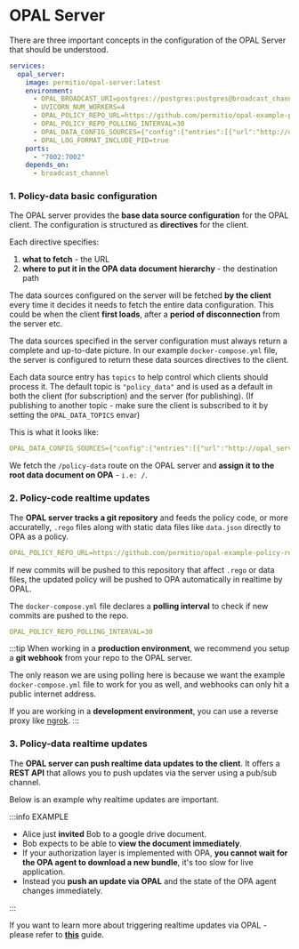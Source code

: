 # OPAL Server

There are three important concepts in the configuration of the OPAL Server that should be understood.

```yml showLineNumbers
services:
  opal_server:
    image: permitio/opal-server:latest
    environment:
      - OPAL_BROADCAST_URI=postgres://postgres:postgres@broadcast_channel:5432/postgres
      - UVICORN_NUM_WORKERS=4
      - OPAL_POLICY_REPO_URL=https://github.com/permitio/opal-example-policy-repo
      - OPAL_POLICY_REPO_POLLING_INTERVAL=30
      - OPAL_DATA_CONFIG_SOURCES={"config":{"entries":[{"url":"http://opal_server:7002/policy-data","topics":["policy_data"],"dst_path":"/static"}]}}
      - OPAL_LOG_FORMAT_INCLUDE_PID=true
    ports:
      - "7002:7002"
    depends_on:
      - broadcast_channel
```

### 1. Policy-data basic configuration

The OPAL server provides the **base data source configuration** for the OPAL client. The configuration is structured
as **directives** for the client.

Each directive specifies:

1. **what to fetch** - the URL
2. **where to put it in the OPA data document hierarchy** - the destination path

The data sources configured on the server will be fetched **by the client** every time it decides it needs
to fetch the entire data configuration. This could be when the client **first loads**, after a **period of
disconnection** from the server etc.

The data sources specified in the server configuration must always return a complete and up-to-date picture.
In our example `docker-compose.yml` file, the server is configured to return these data sources directives to the client.

Each data source entry has `topics` to help control which clients should process it.
The default topic is `"policy_data"` and is used as a default in both the client (for subscription) and the server (for publishing).
(If publishing to another topic - make sure the client is subscribed to it by setting the `OPAL_DATA_TOPICS` envar)

This is what it looks like:

```yml
OPAL_DATA_CONFIG_SOURCES={"config":{"entries":[{"url":"http://opal_server:7002/policy-data","topics":["policy_data"],"dst_path":"/static"}]}}
```

We fetch the `/policy-data` route on the OPAL server and **assign it to the root data document on OPA** - `i.e: /`.

### 2. Policy-code realtime updates

The **OPAL server tracks a git repository** and feeds the policy code, or more accuratelly,
`.rego` files along with static data files like `data.json` directly to OPA as a policy.

```yml
OPAL_POLICY_REPO_URL=https://github.com/permitio/opal-example-policy-repo
```

If new commits will be pushed to this repository that affect `.rego` or data files, the updated policy will be pushed
to OPA automatically in realtime by OPAL.

The `docker-compose.yml` file declares a **polling interval** to check if new commits are pushed to the repo.

```yml
OPAL_POLICY_REPO_POLLING_INTERVAL=30
```

:::tip
When working in a **production environment**, we recommend you setup a **git webhook** from your repo to the OPAL server.

The only reason we are using polling here is because we want the example `docker-compose.yml` file to work for you as well,
and webhooks can only hit a public internet address.

If you are working in a **development environment**, you can use a reverse proxy like [ngrok](https://ngrok.com/).
:::

### 3. Policy-data realtime updates

The **OPAL server can push realtime data updates to the client**. It offers a **REST API** that allows you to push updates
via the server using a pub/sub channel.

Below is an example why realtime updates are important.

:::info EXAMPLE

- Alice just **invited** Bob to a google drive document.
- Bob expects to be able to **view the document immediately**.
- If your authorization layer is implemented with OPA, **you cannot wait for the OPA agent to download a new bundle**,
  it's too slow for live application.
- Instead you **push an update via OPAL** and the state of the OPA agent changes immediately.

:::

If you want to learn more about triggering realtime updates via OPAL - please refer
to [**this**](/tutorials/trigger_data_updates) guide.
